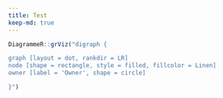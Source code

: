 ```yaml
---
title: Test
keep-md: true
---
```


```r
DiagrammeR::grViz("digraph {

graph [layout = dot, rankdir = LR]
node [shape = rectangle, style = filled, fillcolor = Linen]
owner [label = 'Owner', shape = circle]

}")

```